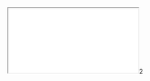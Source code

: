
<Meta title="Module 1: Foundations/Section 1: Atoms/Form Label/Requirements" />

<style>{`
  /* IMPORTANT to get iframes full-screening */
  html { overflow: hidden; }
  .sbdocs { padding: 0; }
  .sbdocs-content { width: calc(100%-2px); max-width: unset;}
`}</style>

<iframe
  src={'http://uxdesign.fmr.com/users/Bethany_Clark/Leap/SmallChange/Web/published-assets/m1-atom-form-label.pdf'}
  style={{ width: '100%', height: '100vh' }}
></iframe>2
